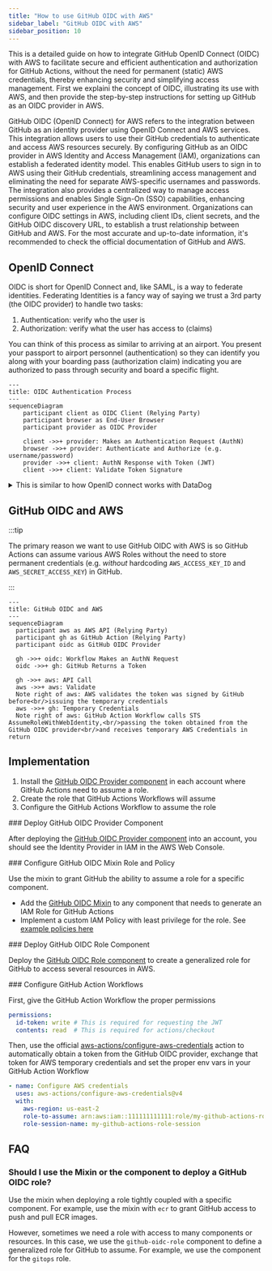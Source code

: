 ```yaml
---
title: "How to use GitHub OIDC with AWS"
sidebar_label: "GitHub OIDC with AWS"
sidebar_position: 10
---
```


<Intro>
This is a detailed guide on how to integrate GitHub OpenID Connect (OIDC) with AWS to facilitate secure and efficient authentication and authorization for GitHub Actions, without the need for permanent (static) AWS credentials, thereby enhancing security and simplifying access management. First we explaini the concept of OIDC, illustrating its use with AWS, and then provide the step-by-step instructions for setting up GitHub as an OIDC provider in AWS.
</Intro>

GitHub OIDC (OpenID Connect) for AWS refers to the integration between GitHub as an identity provider using OpenID Connect and AWS services. This integration allows users to use their GitHub credentials to authenticate and access AWS resources securely. By configuring GitHub as an OIDC provider in AWS Identity and Access Management (IAM), organizations can establish a federated identity model. This enables GitHub users to sign in to AWS using their GitHub credentials, streamlining access management and eliminating the need for separate AWS-specific usernames and passwords. The integration also provides a centralized way to manage access permissions and enables Single Sign-On (SSO) capabilities, enhancing security and user experience in the AWS environment. Organizations can configure OIDC settings in AWS, including client IDs, client secrets, and the GitHub OIDC discovery URL, to establish a trust relationship between GitHub and AWS. For the most accurate and up-to-date information, it's recommended to check the official documentation of GitHub and AWS.

## OpenID Connect

OIDC is short for OpenID Connect and, like SAML, is a way to federate identities. Federating Identities is a fancy way of saying we trust a 3rd party (the OIDC provider) to handle two tasks:

1. Authentication: verify who the user is
2. Authorization: verify what the user has access to (claims)

You can think of this process as similar to arriving at an airport. You present your passport to airport personnel (authentication) so they can identify you along with your boarding pass (authorization claim) indicating you are authorized to pass through security and board a specific flight.

```mermaid
---
title: OIDC Authentication Process
---
sequenceDiagram
    participant client as OIDC Client (Relying Party)
    participant browser as End-User Browser
    participant provider as OIDC Provider

    client ->>+ provider: Makes an Authentication Request (AuthN)
    browser ->>+ provider: Authenticate and Authorize (e.g. username/password)
    provider ->>+ client: AuthN Response with Token (JWT)
    client ->>+ client: Validate Token Signature
```

<details>
<summary>This is similar to how OpenID connect works with DataDog</summary>

We share this here only if it helps, as the process is conceptually similar for GitHub and GitHub Actions.

![Datadog OIDC Example](/assets/refarch/datadog_oidc_example.png)
</details>

## GitHub OIDC and AWS

:::tip

The primary reason we want to use GitHub OIDC with AWS is so GitHub Actions can assume various AWS Roles without the need to store permanent credentials (e.g. _without_ hardcoding `AWS_ACCESS_KEY_ID` and `AWS_SECRET_ACCESS_KEY`) in GitHub.

:::

```mermaid
---
title: GitHub OIDC and AWS
---
sequenceDiagram
  participant aws as AWS API (Relying Party)
  participant gh as GitHub Action (Relying Party)
  participant oidc as GitHub OIDC Provider

  gh ->>+ oidc: Workflow Makes an AuthN Request
  oidc ->>+ gh: GitHub Returns a Token

  gh ->>+ aws: API Call
  aws ->>+ aws: Validate
  Note right of aws: AWS validates the token was signed by GitHub before<br/>issuing the temporary credentials
  aws ->>+ gh: Temporary Credentials
  Note right of aws: GitHub Action Workflow calls STS AssumeRoleWithWebIdentity,<br/>passing the token obtained from the GitHub OIDC provider<br/>and receives temporary AWS Credentials in return
```

## Implementation

<KeyPoints title="Overview">

1. Install the [GitHub OIDC Provider component](/components/library/aws/github-oidc-provider/) in each account where GitHub Actions need to assume a role.
2. Create the role that GitHub Actions Workflows will assume
3. Configure the GitHub Actions Workflow to assume the role
</KeyPoints>

<Steps>
  <Step>
  ### <StepNumber/> Deploy GitHub OIDC Provider Component

  After deploying the [GitHub OIDC Provider component](/components/library/aws/github-oidc-provider/) into an account, you should see the Identity Provider in IAM in the AWS Web Console.
  </Step>

  <Step>
  ### <StepNumber/> Configure GitHub OIDC Mixin Role and Policy

  Use the mixin to grant GitHub the ability to assume a role for a specific component.

  - Add the [GitHub OIDC Mixin](https://github.com/cloudposse/terraform-aws-components/tree/main/mixins/github-actions-iam-role) to any component that needs to generate an IAM Role for GitHub Actions
  - Implement a custom IAM Policy with least privilege for the role. See [example policies here](https://github.com/cloudposse/terraform-aws-components/tree/main/mixins/github-actions-iam-policy)
  </Step>

  <Step>
  ### <StepNumber/> Deploy GitHub OIDC Role Component

  Deploy the [GitHub OIDC Role component](/components/library/aws/github-oidc-role/) to create a generalized role for GitHub to access several resources in AWS.
  </Step>

  <Step>
  ### <StepNumber/> Configure GitHub Action Workflows

  First, give the GitHub Action Workflow the proper permissions

  ```yaml
  permissions:
    id-token: write # This is required for requesting the JWT
    contents: read  # This is required for actions/checkout
  ```

  Then, use the official [aws-actions/configure-aws-credentials](https://github.com/aws-actions/configure-aws-credentials) action to automatically obtain a token from the GitHub OIDC provider, exchange that token for AWS temporary credentials and set the proper env vars in your GitHub Action Workflow

  ```yaml
  - name: Configure AWS credentials
    uses: aws-actions/configure-aws-credentials@v4
    with:
      aws-region: us-east-2
      role-to-assume: arn:aws:iam::111111111111:role/my-github-actions-role
      role-session-name: my-github-actions-role-session
  ```
  </Step>
</Steps>

## FAQ

### Should I use the Mixin or the component to deploy a GitHub OIDC role?

Use the mixin when deploying a role tightly coupled with a specific component. For example, use the mixin with `ecr` to grant GitHub access to push and pull ECR images.

However, sometimes we need a role with access to many components or resources. In this case, we use the `github-oidc-role` component to define a generalized role for GitHub to assume. For example, we use the component for the `gitops` role.
